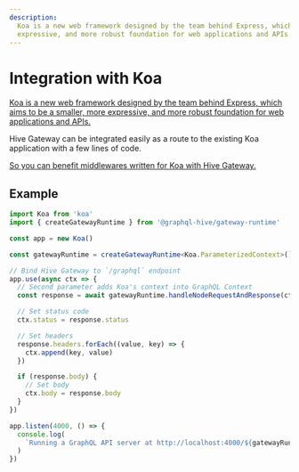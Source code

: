 ```yaml
---
description:
  Koa is a new web framework designed by the team behind Express, which aims to be a smaller, more
  expressive, and more robust foundation for web applications and APIs.
---
```



# Integration with Koa

[Koa is a new web framework designed by the team behind Express, which aims to be a smaller, more expressive, and more robust foundation for web applications and APIs.](https://koajs.com)

Hive Gateway can be integrated easily as a route to the existing Koa application with a few lines of
code.

[So you can benefit middlewares written for Koa with Hive Gateway.](https://github.com/koajs/koa/wiki)

## Example

```ts
import Koa from 'koa'
import { createGatewayRuntime } from '@graphql-hive/gateway-runtime'

const app = new Koa()

const gatewayRuntime = createGatewayRuntime<Koa.ParameterizedContext>()

// Bind Hive Gateway to `/graphql` endpoint
app.use(async ctx => {
  // Second parameter adds Koa's context into GraphQL Context
  const response = await gatewayRuntime.handleNodeRequestAndResponse(ctx.req, ctx.res, ctx)

  // Set status code
  ctx.status = response.status

  // Set headers
  response.headers.forEach((value, key) => {
    ctx.append(key, value)
  })

  if (response.body) {
    // Set body
    ctx.body = response.body
  }
})

app.listen(4000, () => {
  console.log(
    `Running a GraphQL API server at http://localhost:4000/${gatewayRuntime.graphqlEndpoint}`
  )
})
```
